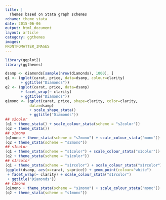 ---
title: |
  Themes based on Stata graph schemes
rdname: theme_stata
date: 2015-06-06
output: html_document
layout: article
category: ggthemes
images:
FRONTFOMATTER_IMAGES
---

```{r, echo = FALSE, message = FALSE}
library(ggplot2)
library(ggthemes)
```

```{r theme_stata, cache = TRUE}
dsamp <- diamonds[sample(nrow(diamonds), 1000), ]
q1 <- (qplot(carat, price, data=dsamp, colour=clarity)
       + ggtitle("Diamonds"))
q2 <- (qplot(carat, price, data=dsamp)
       + facet_wrap(~ clarity)
       + ggtitle("Diamonds"))
q1mono <- (qplot(carat, price, shape=clarity, color=clarity,
           data=dsamp)
           + scale_shape_stata()
           + ggtitle("Diamonds"))
## s2color
(q1 + theme_stata() + scale_colour_stata(scheme = "s2color"))
(q2 + theme_stata())
## s2mono
(q1mono + theme_stata(scheme = "s2mono") + scale_colour_stata("mono"))
(q2 + theme_stata(scheme = "s2mono"))
## s1color
(q1 + theme_stata(scheme = "s1color") + scale_colour_stata("s1color"))
(q2 + theme_stata(scheme = "s1color"))
## s1rcolor
(q1 + theme_stata(scheme = "s1rcolor") + scale_colour_stata("s1rcolor"))
(ggplot(dsamp, aes(x=carat, y=price)) + geom_point(colour="white")
 + facet_wrap(~ clarity) + scale_colour_stata("s1rcolor")
 + ggtitle("Diamonds"))
## s1mono
(q1mono + theme_stata(scheme = "s1mono") + scale_colour_stata("mono"))
(q2 + theme_stata(scheme = "s1mono"))



```